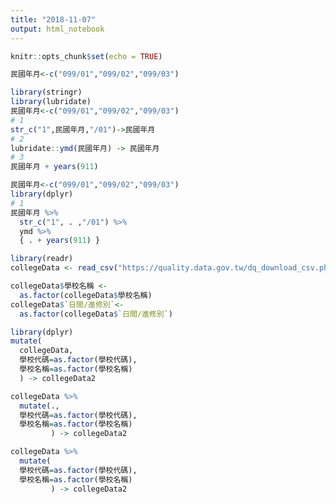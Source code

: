 ```yaml
---
title: "2018-11-07"
output: html_notebook
---
```


```r
knitr::opts_chunk$set(echo = TRUE)
```

```r
民國年月<-c("099/01","099/02","099/03")
```

```r
library(stringr)
library(lubridate)
民國年月<-c("099/01","099/02","099/03")
# 1
str_c("1",民國年月,"/01")->民國年月
# 2
lubridate::ymd(民國年月) -> 民國年月
# 3
民國年月 + years(911)
```

```r
民國年月<-c("099/01","099/02","099/03")
library(dplyr)
# 1
民國年月 %>% 
  str_c("1", . ,"/01") %>%
  ymd %>%
  { . + years(911) }
```


```r
library(readr)
collegeData <- read_csv("https://quality.data.gov.tw/dq_download_csv.php?nid=6231&md5_url=dda8fca407131483c1d8cbf3d61cf793")
```

```r
collegeData$學校名稱 <-
  as.factor(collegeData$學校名稱)
collegeData$`日間∕進修別`<-
  as.factor(collegeData$`日間∕進修別`)
```

```r
library(dplyr)
mutate(
  collegeData,
  學校代碼=as.factor(學校代碼),
  學校名稱=as.factor(學校名稱)
  ) -> collegeData2
```

```r
collegeData %>%
  mutate(.,
  學校代碼=as.factor(學校代碼),
  學校名稱=as.factor(學校名稱)
         ) -> collegeData2
```

```r
collegeData %>%
  mutate(
  學校代碼=as.factor(學校代碼),
  學校名稱=as.factor(學校名稱)
         ) -> collegeData2
```
